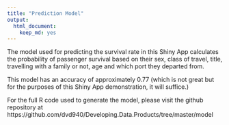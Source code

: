 ```yaml
---
title: "Prediction Model"
output: 
  html_document: 
    keep_md: yes
---
```


The model used for predicting the survival rate in this Shiny App calculates the probability of passenger survival based on their sex, class of travel, title, travelling with a family or not, age and which port they departed from. 

This model has an accuracy of approximately 0.77 (which is not great but for the purposes of this Shiny App demonstration, it will suffice.)

For the full R code used to generate the model, please visit the github repository at https://github.com/dvd940/Developing.Data.Products/tree/master/model
